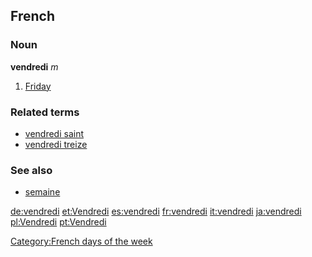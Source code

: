 ==French==
===Noun===
'''vendredi''' ''m''

# [[Friday]]

===Related terms===
*[[vendredi saint]]
*[[vendredi treize]]

===See also===
*[[semaine]]
[[Category:French days of the week]]

[[de:vendredi]]
[[et:Vendredi]]
[[es:vendredi]]
[[fr:vendredi]]
[[it:vendredi]]
[[ja:vendredi]]
[[pl:Vendredi]]
[[pt:Vendredi]]